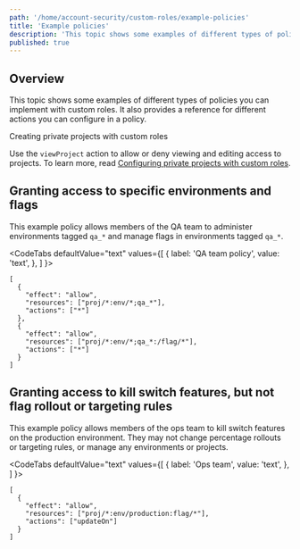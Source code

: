 ```yaml
---
path: '/home/account-security/custom-roles/example-policies'
title: 'Example policies'
description: 'This topic shows some examples of different types of policies you can implement with custom roles.'
published: true
---
```


## Overview

This topic shows some examples of different types of policies you can implement with custom roles. It also provides a reference for different actions you can configure in a policy.

<Callout intent="info">
  <CalloutTitle>Creating private projects with custom roles</CalloutTitle>
  <CalloutDescription>

Use the `viewProject` action to allow or deny viewing and editing access to projects. To learn more, read
[Configuring private projects with custom roles](/home/account-security/custom-roles/private-projects).

  </CalloutDescription>
</Callout>

## Granting access to specific environments and flags

This example policy allows members of the QA team to administer environments tagged `qa_*` and manage flags in environments tagged `qa_*`.


<CodeTabs
  defaultValue="text"
  values={[
    { label: 'QA team policy', value: 'text', },
  ]
}>

<CodeTabItem value="text">

```text
[
  {
    "effect": "allow",
    "resources": ["proj/*:env/*;qa_*"],
    "actions": ["*"]
  },
  {
    "effect": "allow",
    "resources": ["proj/*:env/*;qa_*:/flag/*"],
    "actions": ["*"]
  }
]
```

</CodeTabItem>
</CodeTabs>


## Granting access to kill switch features, but not flag rollout or targeting rules

This example policy allows members of the ops team to kill switch features on the production environment. They may not change percentage rollouts or targeting rules, or manage any environments or projects.


<CodeTabs
  defaultValue="text"
  values={[
    { label: 'Ops team', value: 'text', },
  ]
}>

<CodeTabItem value="text">

```text
[
  {
    "effect": "allow",
    "resources": ["proj/*:env/production:flag/*"],
    "actions": ["updateOn"]
  }
]
```

</CodeTabItem>
</CodeTabs>

